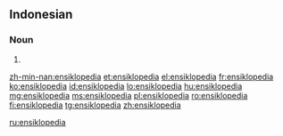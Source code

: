 {{also|ènsiklopèdia}}
==Indonesian==

===Noun===
{{id-noun}}

# {{l|en|encyclopedia}}

[[zh-min-nan:ensiklopedia]]
[[et:ensiklopedia]]
[[el:ensiklopedia]]
[[fr:ensiklopedia]]
[[ko:ensiklopedia]]
[[id:ensiklopedia]]
[[lo:ensiklopedia]]
[[hu:ensiklopedia]]
[[mg:ensiklopedia]]
[[ms:ensiklopedia]]
[[pl:ensiklopedia]]
[[ro:ensiklopedia]]
[[fi:ensiklopedia]]
[[tg:ensiklopedia]]
[[zh:ensiklopedia]]

[[ru:ensiklopedia]]